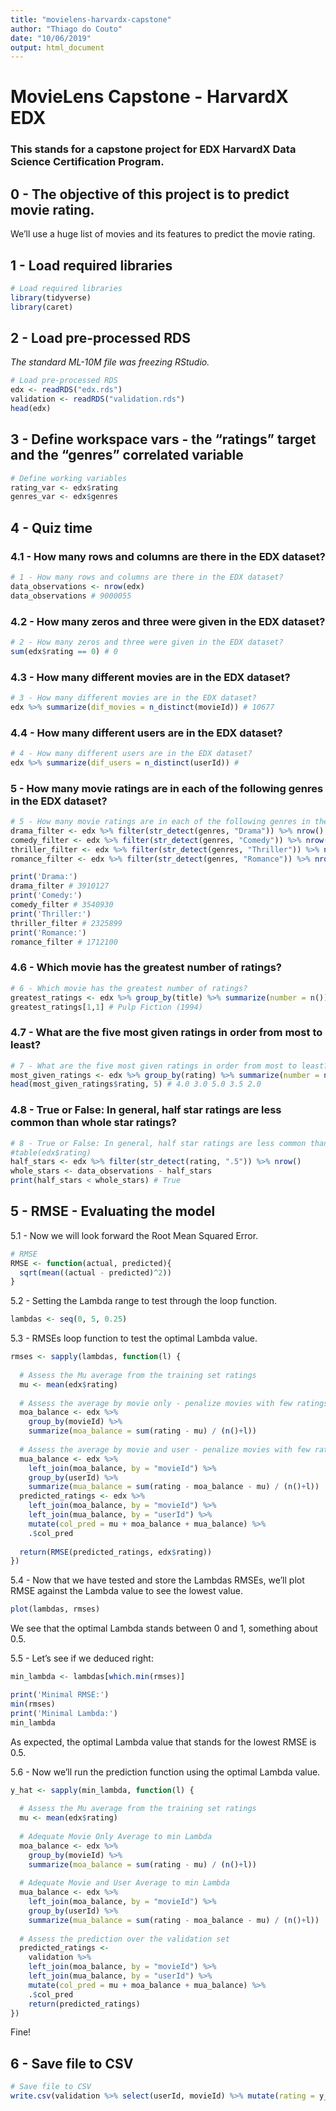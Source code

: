 ```yaml
---
title: "movielens-harvardx-capstone"
author: "Thiago do Couto"
date: "10/06/2019"
output: html_document
---
```

# MovieLens Capstone - HarvardX EDX
### This stands for a capstone project for EDX HarvardX Data Science Certification Program.

## 0 - The objective of this project is to predict movie rating.
We'll use a huge list of movies and its features to predict the movie rating.

## 1 - Load required libraries
```r
# Load required libraries
library(tidyverse)
library(caret)
```

## 2 - Load pre-processed RDS
*The standard ML-10M file was freezing RStudio.*
```r
# Load pre-processed RDS
edx <- readRDS("edx.rds")
validation <- readRDS("validation.rds")
head(edx)
```

## 3 - Define workspace vars - the "ratings" target and the "genres" correlated variable
```r
# Define working variables
rating_var <- edx$rating
genres_var <- edx$genres
```

## 4 - Quiz time

### 4.1 - How many rows and columns are there in the EDX dataset?
```r
# 1 - How many rows and columns are there in the EDX dataset?
data_observations <- nrow(edx)
data_observations # 9000055
```

### 4.2 - How many zeros and three were given in the EDX dataset?
```r
# 2 - How many zeros and three were given in the EDX dataset?
sum(edx$rating == 0) # 0
```

### 4.3 - How many different movies are in the EDX dataset?
```r
# 3 - How many different movies are in the EDX dataset?
edx %>% summarize(dif_movies = n_distinct(movieId)) # 10677
```

### 4.4 - How many different users are in the EDX dataset?
```r
# 4 - How many different users are in the EDX dataset?
edx %>% summarize(dif_users = n_distinct(userId)) # 
```

### 5 - How many movie ratings are in each of the following genres in the EDX dataset?
```r
# 5 - How many movie ratings are in each of the following genres in the EDX dataset?
drama_filter <- edx %>% filter(str_detect(genres, "Drama")) %>% nrow()
comedy_filter <- edx %>% filter(str_detect(genres, "Comedy")) %>% nrow()
thriller_filter <- edx %>% filter(str_detect(genres, "Thriller")) %>% nrow()
romance_filter <- edx %>% filter(str_detect(genres, "Romance")) %>% nrow()

print('Drama:')
drama_filter # 3910127
print('Comedy:')
comedy_filter # 3540930
print('Thriller:')
thriller_filter # 2325899
print('Romance:')
romance_filter # 1712100
```

### 4.6 - Which movie has the greatest number of ratings?
```r
# 6 - Which movie has the greatest number of ratings?
greatest_ratings <- edx %>% group_by(title) %>% summarize(number = n()) %>% arrange(desc(number))
greatest_ratings[1,1] # Pulp Fiction (1994)
```

### 4.7 - What are the five most given ratings in order from most to least?
```r
# 7 - What are the five most given ratings in order from most to least?
most_given_ratings <- edx %>% group_by(rating) %>% summarize(number = n()) %>% arrange(desc(number))
head(most_given_ratings$rating, 5) # 4.0 3.0 5.0 3.5 2.0
```

### 4.8 - True or False: In general, half star ratings are less common than whole star ratings?
```r
# 8 - True or False: In general, half star ratings are less common than whole star ratings?
#table(edx$rating)
half_stars <- edx %>% filter(str_detect(rating, ".5")) %>% nrow()
whole_stars <- data_observations - half_stars
print(half_stars < whole_stars) # True
```

## 5 - RMSE - Evaluating the model

5.1 - Now we will look forward the Root Mean Squared Error.
```r
# RMSE
RMSE <- function(actual, predicted){
  sqrt(mean((actual - predicted)^2))
}
```

5.2 - Setting the Lambda range to test through the loop function.
```r
lambdas <- seq(0, 5, 0.25)
```

5.3 - RMSEs loop function to test the optimal Lambda value.
```r
rmses <- sapply(lambdas, function(l) {
  
  # Assess the Mu average from the training set ratings 
  mu <- mean(edx$rating)
  
  # Assess the average by movie only - penalize movies with few ratings
  moa_balance <- edx %>% 
    group_by(movieId) %>%
    summarize(moa_balance = sum(rating - mu) / (n()+l))
  
  # Assess the average by movie and user - penalize movies with few ratings
  mua_balance <- edx %>% 
    left_join(moa_balance, by = "movieId") %>%
    group_by(userId) %>%
    summarize(mua_balance = sum(rating - moa_balance - mu) / (n()+l))
  predicted_ratings <- edx %>% 
    left_join(moa_balance, by = "movieId") %>%
    left_join(mua_balance, by = "userId") %>%
    mutate(col_pred = mu + moa_balance + mua_balance) %>%
    .$col_pred
  
  return(RMSE(predicted_ratings, edx$rating))
})
```

5.4 - Now that we have tested and store the Lambdas RMSEs, we'll plot RMSE against the Lambda value to see the lowest value.
```r
plot(lambdas, rmses)
```

We see that the optimal Lambda stands between 0 and 1, something about 0.5.

5.5 - Let's see if we deduced right:
```r
min_lambda <- lambdas[which.min(rmses)]

print('Minimal RMSE:')
min(rmses)
print('Minimal Lambda:')
min_lambda
```

As expected, the optimal Lambda value that stands for the lowest RMSE is 0.5.

5.6 - Now we'll run the prediction function using the optimal Lambda value.
```r
y_hat <- sapply(min_lambda, function(l) {
  
  # Assess the Mu average from the training set ratings 
  mu <- mean(edx$rating)
  
  # Adequate Movie Only Average to min Lambda
  moa_balance <- edx %>% 
    group_by(movieId) %>%
    summarize(moa_balance = sum(rating - mu) / (n()+l))
  
  # Adequate Movie and User Average to min Lambda
  mua_balance <- edx %>% 
    left_join(moa_balance, by = "movieId") %>%
    group_by(userId) %>%
    summarize(mua_balance = sum(rating - moa_balance - mu) / (n()+l))
  
  # Assess the prediction over the validation set
  predicted_ratings <- 
    validation %>% 
    left_join(moa_balance, by = "movieId") %>%
    left_join(mua_balance, by = "userId") %>%
    mutate(col_pred = mu + moa_balance + mua_balance) %>%
    .$col_pred
    return(predicted_ratings)
})
```

Fine!

## 6 - Save file to CSV
```r
# Save file to CSV
write.csv(validation %>% select(userId, movieId) %>% mutate(rating = y_hat), "submission.csv", na = "", row.names = FALSE)
```
